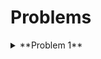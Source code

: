 
# Problems

<details>
<div className='m-5'>
<Tabs  items={['Statement', 'Hint', 'Solution', 'Takeaway']}>
  <Tabs.Tab>
  Define logical binary operator $\circ$ as follows:

    |$A$ | $B$ | $A \circ B$|
    |---|---|---|
    |$0$ |$0$ | $1$ |
    |$0$ |$1$ | $1$ |
    |$1$ |$0$ | $1$ |
    |$1$ |$1$ | $0$ |

    For each of the following formulas, write an **equivalent** formula using only the $\circ$ operator. Prove the equivalence in each case.
  1. $\lnot A$ <br/>
  2. $A \land B$ <br/>
  3. $A \lor B$ <br/>
  </Tabs.Tab>
  <Tabs.Tab>
  Note that $A \circ B$ is exactly $0$ when both $A$ and $B$ are $1$.
 </Tabs.Tab> 
  <Tabs.Tab>
  **Subtask 1** 
  
  First consider:

|$A$|$\lnot A$|
|---|---|
| 0| 1|
| 1| 0|

    We have to somehow use $\circ$ such that the formula *evaluates* to false exactly when $A$ is $1$. 
   One could for example find the formula $A \circ A$ and prove the result by writing the function table:

   | $A$ |$A \circ A $|
    |---|---|
    | 0| 1|
    | 1| 0|

which is indeed equivalent. Usually one has to make observations in these types of problems and use them cleverly to create the formula. Thus
$$
\lnot A \equiv A \circ A
$$
---

**Subtask 2**

Consider $(A \circ B) \circ (A \circ B)$ 

 |$A$ | $B$ | $(A \circ B) \circ (A \circ B)$ | $A \land B$ |
    |---|---|---| ---| 
    |$0$ |$0$ | $0$ | $0$ |
    |$0$ |$1$ | $0$ |$0$ |
    |$1$ |$0$ | $0$ |$0$ |
    |$1$ |$1$ | $1$ |$1$ |

The idea here is to use the $\lnot$ operator from the previous exercise to invert the outcome of $A \circ B$, which is exactly $A \land B$ (more precisely, $\circ$ is a [NAND](https://en.wikipedia.org/wiki/Sheffer_stroke) function). 

---
**Subtask 3**

Consider $(A \circ A) \circ (B \circ B)$ 

 |$A$ | $B$ | $(A \circ A) \circ (B \circ B)$ | $A \lor B$ |
    |---|---|---| ---| 
    |$0$ |$0$ | $0$ | $0$ |
    |$0$ |$1$ | $1$ |$1$ |
    |$1$ |$0$ | $1$ |$1$ |
    |$1$ |$1$ | $1$ |$1$ |

Note that $A \circ B \equiv \lnot (A \land B)$ (NAND operation).
The idea here is to use the $\lnot$ operator we build in the previous exercise to invert $A$ and $B$ individually. Then we basically use De Morgan's equivalence: $\lnot(\lnot A \land \lnot B) \equiv A \lor B$ to obtain the final result (i.e. one more $\circ$ operation between $\lnot A$ and $\lnot B$).
  
  
  
   </Tabs.Tab>
   <Tabs.Tab>
   Usually one has to make some kind of observations in these types problems and use them cleverly to create the formula. Sometimes known equivalences such as in the 3. subtask can help.  
   To prove the **equivalence** one can then simply use *comparison of function tables* (this step is trivial in comparison to finding a correct function). Note that there might be more than one possible solution.
   </Tabs.Tab>
</Tabs>


> *Source: Tobias Steinbrecher*
</div>


<summary>**Problem 1**</summary>
</details>

